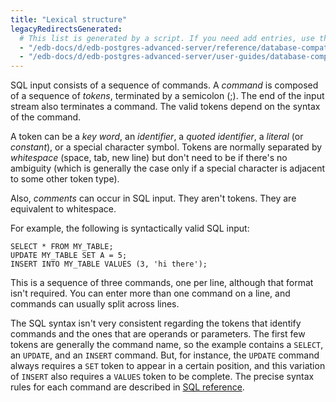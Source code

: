 ```yaml
---
title: "Lexical structure"
legacyRedirectsGenerated:
  # This list is generated by a script. If you need add entries, use the `legacyRedirects` key.
  - "/edb-docs/d/edb-postgres-advanced-server/reference/database-compatibility-for-oracle-developers-reference-guide/9.6/Database_Compatibility_for_Oracle_Developers_Reference_Guide.1.007.html"
  - "/edb-docs/d/edb-postgres-advanced-server/user-guides/database-compatibility-for-oracle-developers-guide/9.5/Database_Compatibility_for_Oracle_Developers_Guide.1.039.html"
---
```


<div id="lexical_structure" class="registered_link"></div>

SQL input consists of a sequence of commands. A *command* is composed of a sequence of *tokens*, terminated by a semicolon (;). The end of the input stream also terminates a command. The valid tokens depend on the syntax of the command.

A token can be a *key word*, an *identifier*, a *quoted identifier*, a *literal* (or *constant*), or a special character symbol. Tokens are normally separated by *whitespace* (space, tab, new line) but don't need to be if there's no ambiguity (which is generally the case only if a special character is adjacent to some other token type).

Also, *comments* can occur in SQL input. They aren't tokens. They are equivalent to whitespace.

For example, the following is syntactically valid SQL input:

```text
SELECT * FROM MY_TABLE;
UPDATE MY_TABLE SET A = 5;
INSERT INTO MY_TABLE VALUES (3, 'hi there');
```

This is a sequence of three commands, one per line, although that format isn't required. You can enter more than one command on a line, and commands can usually split across lines.

The SQL syntax isn't very consistent regarding the tokens that identify commands and the ones that are operands or parameters. The first few tokens are generally the command name, so the example contains a `SELECT`, an `UPDATE`, and an `INSERT` command. But, for instance, the `UPDATE` command always requires a `SET` token to appear in a certain position, and this variation of `INSERT` also requires a `VALUES` token to be complete. The precise syntax rules for each command are described in [SQL reference](/epas/latest/epas_compat_sql/).
